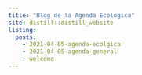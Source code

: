 ```yaml
---
title: "Blog de la Agenda Ecológica"
site: distill::distill_website
listing: 
  posts:
    - 2021-04-05-agenda-ecolgica
    - 2021-04-05-agenda-general
    - welcome
---
```

